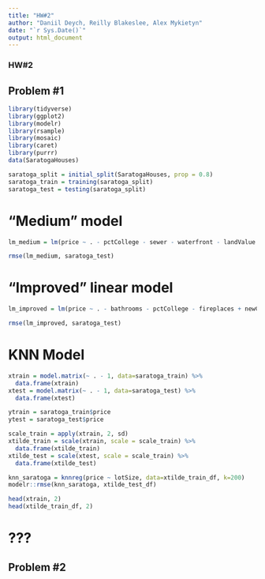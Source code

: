 ```yaml
---
title: "HW#2"
author: "Daniil Deych, Reilly Blakeslee, Alex Mykietyn"
date: "`r Sys.Date()`"
output: html_document
---
```

### HW#2

## Problem #1

```r
library(tidyverse)
library(ggplot2)
library(modelr)
library(rsample)
library(mosaic)
library(caret)
library(purrr)
data(SaratogaHouses)

saratoga_split = initial_split(SaratogaHouses, prop = 0.8)
saratoga_train = training(saratoga_split)
saratoga_test = testing(saratoga_split)
```

# "Medium" model

```r
lm_medium = lm(price ~ . - pctCollege - sewer - waterfront - landValue - newConstruction, data=saratoga_train)

rmse(lm_medium, saratoga_test)
```
# "Improved" linear model

```r
lm_improved = lm(price ~ . - bathrooms - pctCollege - fireplaces + newConstruction*age + rooms*bedrooms + fireplaces*bedrooms + lotSize*landValue, data = saratoga_test)

rmse(lm_improved, saratoga_test)
```

# KNN Model

```r
xtrain = model.matrix(~ . - 1, data=saratoga_train) %>%
  data.frame(xtrain)
xtest = model.matrix(~ . - 1, data=saratoga_test) %>%
  data.frame(xtest)

ytrain = saratoga_train$price
ytest = saratoga_test$price

scale_train = apply(xtrain, 2, sd)
xtilde_train = scale(xtrain, scale = scale_train) %>%
  data.frame(xtilde_train)
xtilde_test = scale(xtest, scale = scale_train) %>%
  data.frame(xtilde_test)

knn_saratoga = knnreg(price ~ lotSize, data=xtilde_train_df, k=200)
modelr::rmse(knn_saratoga, xtilde_test_df)

head(xtrain, 2)
head(xtilde_train_df, 2)
```

# ???

## Problem #2

